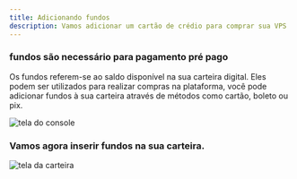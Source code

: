 ```yaml
---
title: Adicionando fundos
description: Vamos adicionar um cartão de crédio para comprar sua VPS
---
```


### fundos são necessário para pagamento pré pago

Os fundos referem-se ao saldo disponível na sua carteira digital. Eles podem ser utilizados para realizar compras na plataforma,
você pode adicionar fundos à sua carteira através de métodos como cartão, boleto ou pix.

![tela do console](../../../static/img/prints/console/wallet.webp)

### Vamos agora inserir fundos na sua carteira.

![tela da carteira](../../../static/img/prints/console/walletcardss.webp)
